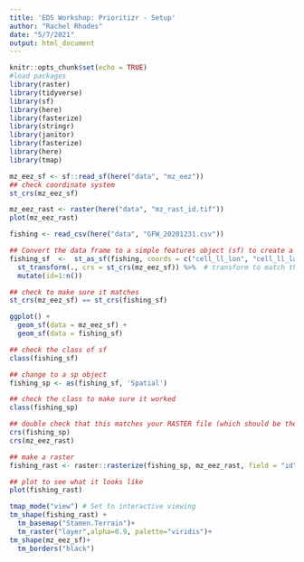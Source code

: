 ```yaml
---
title: 'EDS Workshop: Prioritizr - Setup'
author: "Rachel Rhodes"
date: "5/7/2021"
output: html_document
---
```


```r
knitr::opts_chunk$set(echo = TRUE)
#load packages
library(raster)
library(tidyverse)
library(sf)
library(here)
library(fasterize)
library(stringr)
library(janitor)
library(fasterize)
library(here)
library(tmap)
```


```r
mz_eez_sf <- sf::read_sf(here("data", "mz_eez"))
## check coordinate system
st_crs(mz_eez_sf)

mz_eez_rast <- raster(here("data", "mz_rast_id.tif"))
plot(mz_eez_rast)
```



```r
fishing <- read_csv(here("data", "GFW_20201231.csv"))

## Convert the data frame to a simple features object (sf) to create a geometry for each id
fishing_sf  <-  st_as_sf(fishing, coords = c("cell_ll_lon", "cell_ll_lat"), crs= 4326) %>% 
  st_transform(., crs = st_crs(mz_eez_sf)) %>%  # transform to match the mz_eez crs
  mutate(id=1:n())

## check to make sure it matches
st_crs(mz_eez_sf) == st_crs(fishing_sf)

ggplot() +
  geom_sf(data = mz_eez_sf) +
  geom_sf(data = fishing_sf)
```

```r
## check the class of sf
class(fishing_sf)

## change to a sp object
fishing_sp <- as(fishing_sf, 'Spatial')

## check the class to make sure it worked
class(fishing_sp)

## double check that this matches your RASTER file (which should be the same as the sf)
crs(fishing_sp)
crs(mz_eez_rast)

## make a raster 
fishing_rast <- raster::rasterize(fishing_sp, mz_eez_rast, field = "id") 

## plot to see what it looks like
plot(fishing_rast)

```


```r
tmap_mode("view") # Set to interactive viewing
tm_shape(fishing_rast) +
  tm_basemap("Stamen.Terrain")+
  tm_raster("layer",alpha=0.9, palette="viridis")+
tm_shape(mz_eez_sf)+
  tm_borders("black")
```



